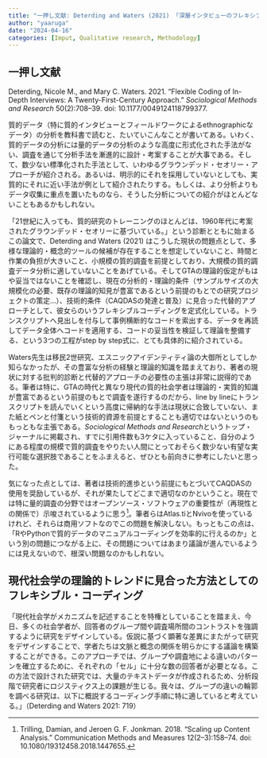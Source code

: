 ```yaml
---
title: "一押し文献: Deterding and Waters (2021) 「深層インタビューのフレキシブル・コーディング」"
author: "yaaruga"
date: "2024-04-16"
categories: [Imput, Qualitative research, Methodology]
---
```

:::{.callout-note}
## 一押し文献
Deterding, Nicole M., and Mary C. Waters. 2021. “Flexible Coding of In-Depth Interviews: A Twenty-First-Century Approach.” *Sociological Methods and Research* 50(2):708–39. doi: 10.1177/0049124118799377.
:::

質的データ（特に質的インタビューとフィールドワークによるethnographicなデータ）の分析を教科書で読むと、たいていこんなことが書いてある。いわく、質的データの分析には量的データの分析のような高度に形式化された手法がない、調査を通じて分析手法を漸進的に設計・考案することが大事である。そして、数少ない標準化された手法として、いわゆるグラウンデッド・セオリー・アプローチが紹介される。あるいは、明示的にそれを採用していないとしても、実質的にそれに近い手法が例として紹介されたりする。もしくは、より分析よりもデータ収集に重点を置いたものなら、そうした分析についての紹介がほとんどないこともあるかもしれない。

「21世紀に入っても、質的研究のトレーニングのほとんどは、1960年代に考案されたグラウンデッド・セオリーに基づいている。」という診断とともに始まるこの論文で、Deterding and Waters (2021) はこうした現状の問題点として、多様な理論的・概念的ツールの候補が存在することを想定していないこと、時間と作業の負担が大きいこと、小規模の質的調査を前提としており、大規模の質的調査データ分析に適していないことをあげている。そしてGTAの理論的仮定がもはや妥当ではないことを確認し、現在の分析的・理論的条件（サンプルサイズの大規模化の必要、既存の理論的知見が豊富であるという前提のもとでの研究プロジェクトの策定...）、技術的条件（CAQDASの発達と普及）に見合った代替的アプローチとして、彼女らのいうフレキシブルコーディングを定式化している。トランスクリプトへ見出しを付与して事例横断的なコードを索出する、データを再読してデータ全体へコードを適用する、コードの妥当性を検証して理論を整備する、という3つの工程がstep by step式に、とても具体的に紹介されている。

Waters先生は移民2世研究、エスニックアイデンティティ論の大御所としてしか知らなかったが、その豊富な分析の経験と理論的知識を踏まえており、著者の現状に対する批判的診断と代替的アプローチの必要性の主張は非常に説得的である。筆者は特に、GTAの時代と異なり現代の質的社会学者は理論的・実質的知識が豊富であるという前提のもとで調査を遂行するのだから、line by lineにトランスクリプトを読んでいくという高度に帰納的な手法は現状に合致していない、また紙とペンと付箋という技術的資源を前提とすることも適切ではないというのももっともな主張である。*Sociological Methods and Research*というトップ・ジャーナルに掲載され、すでに引用件数も3ケタに入っていること、自分のようにある程度の規模で質的調査をやりたい人間にとっておそらく数少ない有望な実行可能な選択肢であることをふまえると、ぜひとも前向きに参考にしたいと思った。

気になった点としては、著者は技術的進歩という前提にもとづいてCAQDASの使用を奨励しているが、それが果たしてどこまで適切なのかということ。現在では特に量的調査の分野ではオープンソース・ソフトウェアの重要性が（再現性との関係で）示唆されているように思う^[Trilling, Damian, and Jeroen G. F. Jonkman. 2018. “Scaling up Content Analysis.” Communication Methods and Measures 12(2–3):158–74. doi: 10.1080/19312458.2018.1447655.]。筆者らはAtlas.tiとNvivoを使っているけれど、それらは商用ソフトなのでこの問題を解決しない。もっともこの点は、「RやPythonで質的データのマニュアルコーディングを効率的に行えるのか」という別の問題につながる上に、その問題についてはあまり議論が進んでいるようには見えないので、根深い問題なのかもしれない。

:::{.callout-note}
## 現代社会学の理論的トレンドに見合った方法としてのフレキシブル・コーディング
「現代社会学がメカニズムを記述することを特権としていることを踏まえ、今日、多くの社会学者が、回答者のグループ間や調査場所間のコントラストを強調するように研究をデザインしている。仮説に基づく顕著な差異にまたがって研究をデザインすることで、学者たちは文脈と概念の関係を明らかにする議論を構築することができる。このアプローチでは、グループや調査地による違いのパターンを確立するために、それぞれの「セル」に十分な数の回答者が必要となる。この方法で設計された研究では、大量のテキストデータが作成されるため、分析段階で研究者にロジスティクス上の課題が生じる。我々は、グループの違いの輪郭を調べる研究は、以下に概説するコーディング手順に特に適していると考えている。」（Deterding and Waters 2021: 719）
:::
